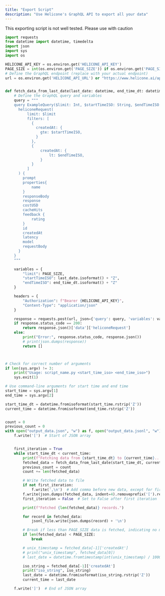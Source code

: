 ```yaml
---
title: "Export Script"
description: "Use Helicone's GraphQL API to export all your data"
---
```


<Warning>
  This exporting script is not well tested. Please use with caution
</Warning>

```python
import requests
from datetime import datetime, timedelta
import json
import sys
import os

HELICONE_API_KEY = os.environ.get('HELICONE_API_KEY')
PAGE_SIZE = int(os.environ.get('PAGE_SIZE')) if os.environ.get('PAGE_SIZE') else 50
# Define the GraphQL endpoint (replace with your actual endpoint)
url = os.environ.get('HELICONE_API_URL') or "https://www.helicone.ai/api/graphql"


def fetch_data_from_last_date(last_date: datetime, end_time_dt: datetime):
    # Define the GraphQL query and variables
    query = """
    query ExampleQuery($limit: Int, $startTimeISO: String, $endTimeISO: String){
      heliconeRequest(
          limit: $limit
          filters: [
            {
              createdAt: {
                gte: $startTimeISO,
              }
            },
            {
                createdAt: {
                    lt: $endTimeISO,
                }
            }
          ]
      ) {
        prompt
        properties{
            name
        }
        responseBody
        response
        costUSD
        cacheHits
        feedback {
            rating
        }
        id
        createdAt
        latency
        model
        requestBody
      }
    }
    """

    variables = {
        "limit": PAGE_SIZE,
        "startTimeISO": last_date.isoformat() + "Z",
        "endTimeISO": end_time_dt.isoformat() + "Z"
    }

    headers = {
        "Authorization": f"Bearer {HELICONE_API_KEY}",
        "Content-Type": "application/json"
    }

    response = requests.post(url, json={'query': query, 'variables': variables}, headers=headers)
    if response.status_code == 200:
        return response.json()['data']['heliconeRequest']
    else:
        print("Error:", response.status_code, response.json())
        # print(json.dumps(response))
        return []



# Check for correct number of arguments
if len(sys.argv) != 3:
    print("Usage: script_name.py <start_time_iso> <end_time_iso>")
    sys.exit(1)

# Use command-line arguments for start time and end time
start_time = sys.argv[1]
end_time = sys.argv[2]

start_time_dt = datetime.fromisoformat(start_time.rstrip('Z'))
current_time = datetime.fromisoformat(end_time.rstrip('Z'))


count = 0
previous_count = 0
with open("output_data.json", "w") as f, open("output_data.jsonl", "w") as jsonl_file:
    f.write('[')  # Start of JSON array


    first_iteration = True
    while start_time_dt < current_time:
        print(f"Fetching data from {start_time_dt} to {current_time}...")
        fetched_data = fetch_data_from_last_date(start_time_dt, current_time)
        previous_count = count
        count += len(fetched_data)

        # Write fetched data to file
        if not first_iteration:
            f.write(',\n')  # Add comma before new data, except for first iteration
        f.write(json.dumps(fetched_data, indent=4).removeprefix('[').removesuffix(']'))
        first_iteration = False  # Set to False after first iteration

        print(f"Fetched {len(fetched_data)} records.")

        for record in fetched_data:
            jsonl_file.write(json.dumps(record) + '\n')

        # Break if less than PAGE_SIZE data is fetched, indicating no more data
        if len(fetched_data) < PAGE_SIZE:
            break

        # unix_timestamp = fetched_data[-1]['createdAt']
        # print("unix_timestamp", fetched_data[0])
        # last_date = datetime.fromtimestamp(int(unix_timestamp) / 1000.0)

        iso_string = fetched_data[-1]['createdAt']
        print("iso_string", iso_string)
        last_date = datetime.fromisoformat(iso_string.rstrip('Z'))
        current_time = last_date

    f.write(']')  # End of JSON array
```
